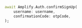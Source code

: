 ```dart
await Amplify.Auth.confirmSignUp(
    username: username,
    confirmationCode: otpCode,
);
```